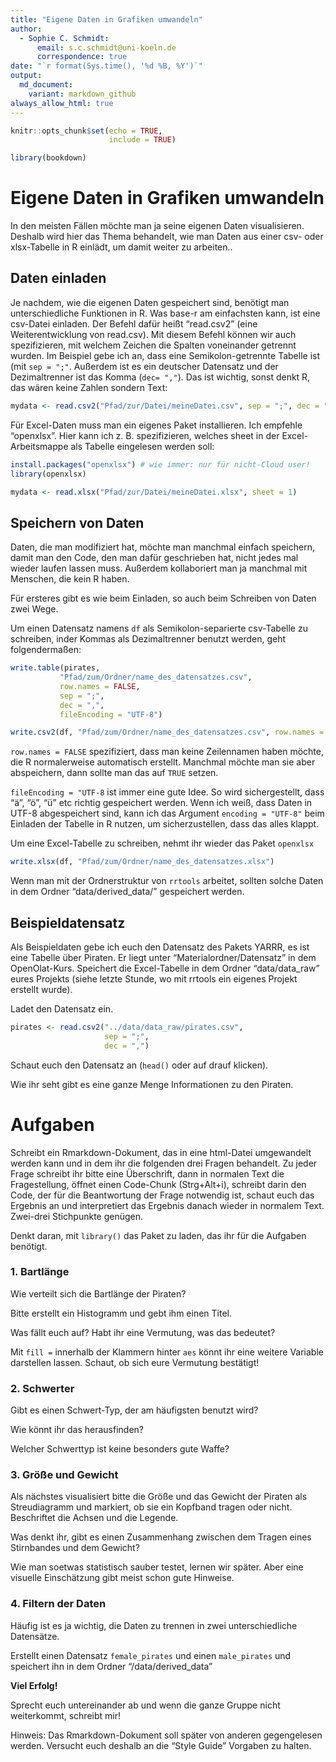 ```yaml
---
title: "Eigene Daten in Grafiken umwandeln"
author:
  - Sophie C. Schmidt:
      email: s.c.schmidt@uni-koeln.de
      correspondence: true
date: "`r format(Sys.time(), '%d %B, %Y')`"
output:
  md_document:
    variant: markdown_github
always_allow_html: true
---
```


```r
knitr::opts_chunk$set(echo = TRUE,
                      include = TRUE)

library(bookdown)
```
# Eigene Daten in Grafiken umwandeln

In den meisten Fällen möchte man ja seine eigenen Daten visualisieren. Deshalb wird hier das Thema behandelt, wie man Daten aus einer csv- oder xlsx-Tabelle in R einlädt, um damit weiter zu arbeiten..

## Daten einladen

Je nachdem, wie die eigenen Daten gespeichert sind, benötigt man unterschiedliche Funktionen in R. Was base-r am einfachsten kann, ist eine csv-Datei einladen. Der Befehl dafür heißt "read.csv2" (eine Weiterentwicklung von read.csv). Mit diesem Befehl können wir auch spezifizieren, mit welchem Zeichen die Spalten voneinander getrennt wurden. Im Beispiel gebe ich an, dass eine Semikolon-getrennte Tabelle ist (mit ` sep = ";"`. Außerdem ist es ein deutscher Datensatz und der Dezimaltrenner ist das Komma (`dec= ","`). Das ist wichtig, sonst denkt R, das wären keine Zahlen sondern Text: 

```r
mydata <- read.csv2("Pfad/zur/Datei/meineDatei.csv", sep = ";", dec = ",")
```

Für Excel-Daten muss man ein eigenes Paket installieren. Ich empfehle "openxlsx". Hier kann ich z. B. spezifizieren, welches sheet in der Excel-Arbeitsmappe als Tabelle eingelesen werden soll:

```r
install.packages("openxlsx") # wie immer: nur für nicht-Cloud user!
library(openxlsx)

mydata <- read.xlsx("Pfad/zur/Datei/meineDatei.xlsx", sheet = 1)
```

## Speichern von Daten

Daten, die man modifiziert hat, möchte man manchmal einfach speichern, damit man den Code, den man dafür geschrieben hat, nicht jedes mal wieder laufen lassen muss. Außerdem kollaboriert man ja manchmal mit Menschen, die kein R haben. 

Für ersteres gibt es wie beim Einladen, so auch beim Schreiben von Daten zwei Wege.

Um einen Datensatz namens `df` als Semikolon-separierte csv-Tabelle zu schreiben, inder Kommas als Dezimaltrenner benutzt werden, geht  folgendermaßen:

```r

write.table(pirates, 
           "Pfad/zum/Ordner/name_des_datensatzes.csv", 
           row.names = FALSE, 
           sep = ";",
           dec = ",",
           fileEncoding = "UTF-8")

write.csv2(df, "Pfad/zum/Ordner/name_des_datensatzes.csv", row.names = FALSE, sep = ",")

```

`row.names = FALSE` spezifiziert, dass man keine Zeilennamen haben möchte, die R normalerweise automatisch erstellt. Manchmal möchte man sie aber abspeichern, dann sollte man das auf `TRUE` setzen.

`fileEncoding = "UTF-8` ist immer eine gute Idee. So wird sichergestellt, dass "ä", "ö", "ü" etc richtig gespeichert werden. Wenn ich weiß, dass Daten in UTF-8 abgespeichert sind, kann ich das Argument `encoding = "UTF-8"` beim Einladen der Tabelle in R nutzen, um sicherzustellen, dass das alles klappt.

Um eine Excel-Tabelle zu schreiben, nehmt ihr wieder das Paket `openxlsx`

```r
write.xlsx(df, "Pfad/zum/Ordner/name_des_datensatzes.xlsx")

```
Wenn man mit der Ordnerstruktur von `rrtools` arbeitet, sollten solche Daten in dem Ordner "data/derived_data/" gespeichert werden.


## Beispieldatensatz

Als Beispieldaten gebe ich euch den Datensatz des Pakets YARRR, es ist eine Tabelle über Piraten. Er liegt unter "Materialordner/Datensatz" in dem OpenOlat-Kurs. Speichert die Excel-Tabelle in dem Ordner "data/data_raw" eures Projekts (siehe letzte Stunde, wo mit rrtools ein eigenes Projekt erstellt wurde).

Ladet den Datensatz ein. 

```r
pirates <- read.csv2("../data/data_raw/pirates.csv", 
                     sep = ";", 
                     dec = ",")
```

Schaut euch den Datensatz an (`head()` oder auf drauf klicken). 

Wie ihr seht gibt es eine ganze Menge Informationen zu den Piraten. 

# Aufgaben

Schreibt ein Rmarkdown-Dokument, das in eine html-Datei umgewandelt werden kann und in dem ihr die folgenden drei Fragen behandelt. Zu jeder Frage schreibt ihr bitte eine Überschrift, dann in normalen Text die Fragestellung, öffnet einen Code-Chunk (Strg+Alt+i), schreibt darin den Code, der für die Beantwortung der Frage notwendig ist, schaut euch das Ergebnis an und interpretiert das Ergebnis danach wieder in normalem Text. Zwei-drei Stichpunkte genügen.

Denkt daran, mit `library()` das Paket zu laden, das ihr für die Aufgaben benötigt.


### 1. Bartlänge

Wie verteilt sich die Bartlänge der Piraten? 

Bitte erstellt ein Histogramm und gebt ihm einen Titel.

Was fällt euch auf? 
Habt ihr eine Vermutung, was das bedeutet?

Mit `fill =` innerhalb der Klammern hinter `aes` könnt ihr eine weitere Variable darstellen lassen. Schaut, ob sich eure Vermutung bestätigt!

### 2. Schwerter
Gibt es einen Schwert-Typ, der am häufigsten benutzt wird? 

Wie könnt ihr das herausfinden?

Welcher Schwerttyp ist keine besonders gute Waffe?


### 3. Größe und Gewicht

Als nächstes visualisiert bitte die Größe und das Gewicht der Piraten als Streudiagramm und markiert, ob sie ein Kopfband tragen oder nicht. Beschriftet die Achsen und die Legende.
 
Was denkt ihr, gibt es einen Zusammenhang zwischen dem Tragen eines Stirnbandes und dem Gewicht? 

Wie man soetwas statistisch sauber testet, lernen wir später. Aber eine visuelle Einschätzung gibt meist schon gute Hinweise.

### 4. Filtern der Daten

Häufig ist es ja wichtig, die Daten zu trennen in zwei unterschiedliche Datensätze.

Erstellt einen Datensatz `female_pirates` und einen `male_pirates` und speichert ihn in dem Ordner "/data/derived_data"




**Viel Erfolg!**

Sprecht euch untereinander ab und wenn die ganze Gruppe nicht weiterkommt, schreibt mir! 

Hinweis: Das Rmarkdown-Dokument soll später von anderen gegengelesen werden. Versucht euch deshalb an die "Style Guide" Vorgaben zu halten. 
